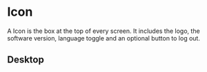 
<Meta of={IconStories} title="components/Icon"/>

# Icon

A Icon is the box at the top of every screen. It includes the logo, the
software version, language toggle and an optional button to log out.

## Desktop

<Canvas of={IconStories.Primary} />
